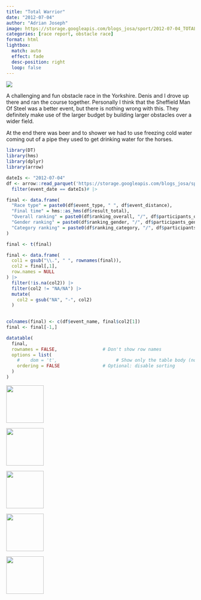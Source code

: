 ```yaml
---
title: "Total Warrior"
date: "2012-07-04"
author: "Adrian Joseph"
image: https://storage.googleapis.com/blogs_josa/sport/2012-07-04_TOTAL_WARRIOR/img/00.png
categories: [race report, obstacle race]
format: html
lightbox:
  match: auto
  effect: fade
  desc-position: right
  loop: false
---
```


![](https://storage.googleapis.com/blogs_josa/sport/2012-07-04_TOTAL_WARRIOR/img/00.png)

A challenging and fun obstacle race in the Yorkshire. Denis and I drove up there and ran the course together. Personally I think that the Sheffield Man Of Steel was a better event, but there is nothing wrong with this. They definitely make use of the larger budget by building larger obstacles over a wider field.

At the end there was beer and to shower we had to use freezing cold water coming out of a pipe they used to get drinking water for the horses.

```r
library(DT)
library(hms)
library(dplyr)
library(arrow)

dateIs <- "2012-07-04"
df <- arrow::read_parquet('https://storage.googleapis.com/blogs_josa/sport/parquets/main_dataset.parquet') |>
  filter(event_date == dateIs)# |>

final <- data.frame(
  "Race type" = paste0(df$event_type, " ", df$event_distance),
  "Final time" = hms::as_hms(df$result_total),
  "Overall ranking" = paste0(df$ranking_overall, "/", df$participants_overall),
  "Gender ranking" = paste0(df$ranking_gender, "/", df$participants_gender),
  "Category ranking" = paste0(df$ranking_category, "/", df$participants_category)
)

final <- t(final)

final <- data.frame(
  col1 = gsub("\\.", " ", rownames(final)),
  col2 = final[,1], 
  row.names = NULL
) |>
  filter(!is.na(col2)) |>
  filter(col2 != "NA/NA") |>
  mutate(
    col2 = gsub("NA", "-", col2)
  )
  

colnames(final) <- c(df$event_name, final$col2[1])
final <- final[-1,]

datatable(
  final,
  rownames = FALSE,                 # Don't show row names
  options = list(
    #    dom = 't',                      # Show only the table body (no search, no pagination, no header)
    ordering = FALSE                # Optional: disable sorting
  )
)
```

::: {layout-ncol=4}
![](https://storage.googleapis.com/blogs_josa/sport/2012-07-04_TOTAL_WARRIOR/img/00.png){ width="100" group="hi" }

![](https://storage.googleapis.com/blogs_josa/sport/2012-07-04_TOTAL_WARRIOR/img/01.jpg){ width="100" group="hi" }

![](https://storage.googleapis.com/blogs_josa/sport/2012-07-04_TOTAL_WARRIOR/img/02.jpg){ width="100" group="hi" }

![](https://storage.googleapis.com/blogs_josa/sport/2012-07-04_TOTAL_WARRIOR/img/03.jpg){ width="100" group="hi" }

![](https://storage.googleapis.com/blogs_josa/sport/2012-07-04_TOTAL_WARRIOR/img/04.jpg){ width="100" group="hi" }


:::
